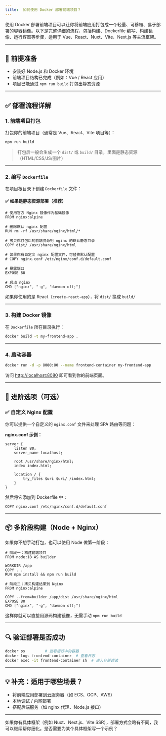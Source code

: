 ```yaml
---
title: 	如何使用 Docker 部署前端项目？
---
```


使用 Docker 部署前端项目可以让你将前端应用打包成一个轻量、可移植、易于部署的容器镜像。以下是完整详细的流程，包括构建、Dockerfile 编写、构建镜像、运行容器等步骤，适用于 Vue、React、Nuxt、Vite、Next.js 等主流框架。

---

## 🔧 前提准备

* 安装好 Node.js 和 Docker 环境
* 前端项目结构已完成（例如：Vue / React 应用）
* 项目已能通过 `npm run build` 打包出静态资源

---

## ✅ 部署流程详解

### 1. 前端项目打包

打包你的前端项目（通常是 Vue、React、Vite 项目等）：

```bash
npm run build
```

> 打包后一般会生成一个 `dist/` 或 `build/` 目录，里面是静态资源（HTML/CSS/JS/图片）

---

### 2. 编写 `Dockerfile`

在项目根目录下创建 `Dockerfile` 文件：

#### ✅ 如果是静态资源部署（推荐）

```
# 使用官方 Nginx 镜像作为基础镜像
FROM nginx:alpine

# 删除默认 nginx 配置
RUN rm -rf /usr/share/nginx/html/*

# 拷贝你打包后的前端资源到 nginx 的默认静态目录
COPY dist/ /usr/share/nginx/html

# 如果你有自定义 nginx 配置文件，可替换默认配置
# COPY nginx.conf /etc/nginx/conf.d/default.conf

# 暴露端口
EXPOSE 80

# 启动 nginx
CMD ["nginx", "-g", "daemon off;"]
```

如果你使用的是 React（`create-react-app`），将 `dist/` 换成 `build/`

---

### 3. 构建 Docker 镜像

在 `Dockerfile` 所在目录执行：

```bash
docker build -t my-frontend-app .
```

---

### 4. 启动容器

```bash
docker run -d -p 8080:80 --name frontend-container my-frontend-app
```

访问 [http://localhost:8080](http://localhost:8080) 即可看到你的前端页面。

---

## 🔄 进阶选项（可选）

### ✅ 自定义 Nginx 配置

你可以提供一个自定义的 `nginx.conf` 文件来处理 SPA 路由等问题：

**nginx.conf 示例：**

```
server {
    listen 80;
    server_name localhost;

    root /usr/share/nginx/html;
    index index.html;

    location / {
        try_files $uri $uri/ /index.html;
    }
}
```

然后将它添加到 Dockerfile 中：

```
COPY nginx.conf /etc/nginx/conf.d/default.conf
```

---

## 📦 多阶段构建（Node + Nginx）

如果你不想手动打包，也可以使用 Node 做第一阶段：

```
# 阶段一：构建前端项目
FROM node:18 AS builder

WORKDIR /app
COPY . .
RUN npm install && npm run build

# 阶段二：拷贝构建结果到 Nginx
FROM nginx:alpine

COPY --from=builder /app/dist /usr/share/nginx/html
EXPOSE 80
CMD ["nginx", "-g", "daemon off;"]
```

这样你就可以直接用源码构建镜像，无需手动 `npm run build`

---

## 🔍 验证部署是否成功

```bash
docker ps         # 查看运行中的容器
docker logs frontend-container  # 查看日志
docker exec -it frontend-container sh  # 进入容器调试
```

---

## 💡 补充：适用于哪些场景？

* 将前端应用部署到云服务器（如 ECS、GCP、AWS）
* 本地调试 / 内网部署
* 搭配后端服务（如 nginx 代理、Node.js 接口）

---

如果你有具体框架（例如 Nuxt、Next.js、Vite SSR），部署方式会略有不同，我可以继续帮你细化。是否需要为某个具体框架写一个示例？
